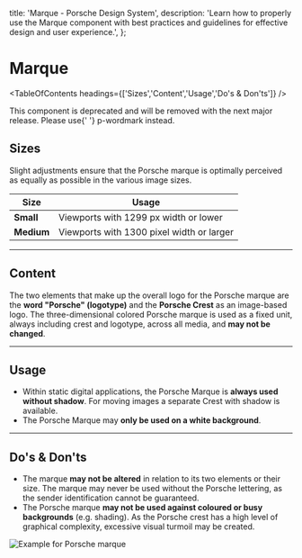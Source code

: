 
  title: 'Marque - Porsche Design System',
  description:
    'Learn how to properly use the Marque component with best practices and guidelines for effective design and user experience.',
};

# Marque <ComponentStatus tagName="p-marque"></ComponentStatus>

<TableOfContents headings={['Sizes','Content','Usage','Do\'s & Don\'ts']} />

<Notification heading="Deprecation hint" heading-tag="h2" state="error">
  This component is deprecated and will be removed with the next major release. Please use{' '}
  <Link href="/components/wordmark/">p-wordmark</Link> instead.
</Notification>

## Sizes

Slight adjustments ensure that the Porsche marque is optimally perceived as equally as possible in the various image
sizes.

| Size       | Usage                                     |
| ---------- | ----------------------------------------- |
| **Small**  | Viewports with 1299 px width or lower     |
| **Medium** | Viewports with 1300 pixel width or larger |

---

## Content

The two elements that make up the overall logo for the Porsche marque are the **word "Porsche" (logotype)** and the
**Porsche Crest** as an image-based logo. The three-dimensional colored Porsche marque is used as a fixed unit, always
including crest and logotype, across all media, and **may not be changed**.

---

## Usage

- Within static digital applications, the Porsche Marque is **always used without shadow**. For moving images a separate
  Crest with shadow is available.
- The Porsche Marque may **only be used on a white background**.

---

## Do's & Don'ts

- The marque **may not be altered** in relation to its two elements or their size. The marque may never be used without
  the Porsche lettering, as the sender identification cannot be guaranteed.
- The Porsche marque **may not be used against coloured or busy backgrounds** (e.g. shading). As the Porsche crest has a
  high level of graphical complexity, excessive visual turmoil may be created.

![Example for Porsche marque](assets/porsche-marque-donts-01.png)
